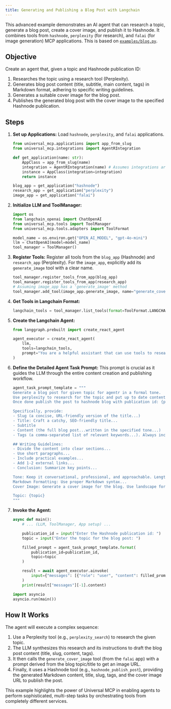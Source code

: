 ```yaml
---
title: Generating and Publishing a Blog Post with Langchain
---
```


This advanced example demonstrates an AI agent that can research a topic, generate a blog post, create a cover image, and publish it to Hashnode. It combines tools from `hashnode`, `perplexity` (for research), and `falai` (for image generation) MCP applications. This is based on [`examples/blog.py`](https://github.com/universal-mcp/examples/blob/master/agents/blog.py).

## Objective

Create an agent that, given a topic and Hashnode publication ID:
1.  Researches the topic using a research tool (Perplexity).
2.  Generates blog post content (title, subtitle, main content, tags) in Markdown format, adhering to specific writing guidelines.
3.  Generates a suitable cover image for the blog post.
4.  Publishes the generated blog post with the cover image to the specified Hashnode publication.

## Steps

1.  **Set up Applications:**
    Load `hashnode`, `perplexity`, and `falai` applications.

    ```python
    from universal_mcp.applications import app_from_slug
    from universal_mcp.integrations import AgentRIntegration

    def get_application(name: str):
        AppClass = app_from_slug(name)
        integration = AgentRIntegration(name) # Assumes integrations are set up on AgentR
        instance = AppClass(integration=integration)
        return instance

    blog_app = get_application("hashnode")
    research_app = get_application("perplexity")
    image_app = get_application("falai")
    ```

2.  **Initialize LLM and ToolManager:**
    ```python
    import os
    from langchain_openai import ChatOpenAI
    from universal_mcp.tools import ToolManager
    from universal_mcp.tools.adapters import ToolFormat

    model_name = os.environ.get("OPEN_AI_MODEL", "gpt-4o-mini")
    llm = ChatOpenAI(model=model_name)
    tool_manager = ToolManager()
    ```

3.  **Register Tools:**
    Register all tools from the `blog_app` (Hashnode) and `research_app` (Perplexity). For the `image_app`, explicitly add its `generate_image` tool with a clear name.

    ```python
    tool_manager.register_tools_from_app(blog_app)
    tool_manager.register_tools_from_app(research_app)
    # Assuming image_app has a 'generate_image' method
    tool_manager.add_tool(image_app.generate_image, name="generate_cover_image")
    ```

4.  **Get Tools in Langchain Format:**
    ```python
    langchain_tools = tool_manager.list_tools(format=ToolFormat.LANGCHAIN)
    ```

5.  **Create the Langchain Agent:**
    ```python
    from langgraph.prebuilt import create_react_agent

    agent_executor = create_react_agent(
        llm,
        tools=langchain_tools,
        prompt="You are a helpful assistant that can use tools to research, write, and publish blog posts."
    )
    ```

6.  **Define the Detailed Agent Task Prompt:**
    This prompt is crucial as it guides the LLM through the entire content creation and publishing workflow.

    ```python
    agent_task_prompt_template = """
    Generate a blog post for given topic for agentr in a formal tone.
    Use perplexity to research for the topic and put up to date content.
    Once done publish the post to hashnode blog with publication id: {publication_id}

    Specifically, provide:
    - Slug (a concise, URL-friendly version of the title...)
    - Title: Craft a catchy, SEO-friendly title...
    - Subtitle
    - Content (the full blog post...written in the specified tone...)
    - Tags (a comma-separated list of relevant keywords...). Always include "blog"

    ## Writing Guidelines:
    - Divide the content into clear sections...
    - Use short paragraphs...
    - Include practical examples...
    - Add 1-2 external links...
    - Conclusion: Summarize key points...

    Tone: Keep it conversational, professional, and approachable. Length: Aim for 800-1,500 words.
    Markdown Formatting: Use proper Markdown syntax...
    Cover Image: Generate a cover image for the blog. Use landscape format. Use the 'generate_cover_image' tool.

    Topic: {topic}
    """
    ```

7.  **Invoke the Agent:**
    ```python
    async def main():
        # ... (LLM, ToolManager, App setup) ...

        publication_id = input("Enter the Hashnode publication id: ")
        topic = input("Enter the topic for the blog post: ")

        filled_prompt = agent_task_prompt_template.format(
            publication_id=publication_id,
            topic=topic
        )

        result = await agent_executor.ainvoke(
            input={"messages": [{"role": "user", "content": filled_prompt}]}
        )
        print(result["messages"][-1].content)

    import asyncio
    asyncio.run(main())
    ```

## How It Works

The agent will execute a complex sequence:
1.  Use a Perplexity tool (e.g., `perplexity_search`) to research the given topic.
2.  The LLM synthesizes this research and its instructions to draft the blog post content (title, slug, content, tags).
3.  It then calls the `generate_cover_image` tool (from the `falai` app) with a prompt derived from the blog topic/title to get an image URL.
4.  Finally, it uses a Hashnode tool (e.g., `hashnode_publish_post`), providing the generated Markdown content, title, slug, tags, and the cover image URL to publish the post.

This example highlights the power of Universal MCP in enabling agents to perform sophisticated, multi-step tasks by orchestrating tools from completely different services.